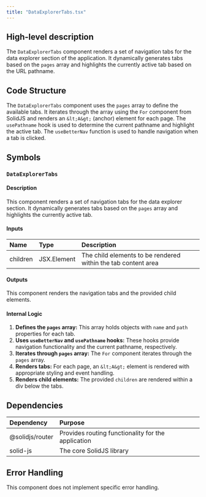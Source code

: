 ```yaml
---
title: "DataExplorerTabs.tsx"
---
```


## High-level description
The `DataExplorerTabs` component renders a set of navigation tabs for the data explorer section of the application. It dynamically generates tabs based on the `pages` array and highlights the currently active tab based on the URL pathname.

## Code Structure
The `DataExplorerTabs` component uses the `pages` array to define the available tabs. It iterates through the array using the `For` component from SolidJS and renders an `&lt;A&gt;` (anchor) element for each page. The `usePathname` hook is used to determine the current pathname and highlight the active tab. The `useBetterNav` function is used to handle navigation when a tab is clicked.

## Symbols
### `DataExplorerTabs`
#### Description
This component renders a set of navigation tabs for the data explorer section. It dynamically generates tabs based on the `pages` array and highlights the currently active tab.

#### Inputs
| Name | Type | Description |
|:-----|:-----|:------------|
| children | JSX.Element | The child elements to be rendered within the tab content area |

#### Outputs
This component renders the navigation tabs and the provided child elements.

#### Internal Logic
1. **Defines the `pages` array:** This array holds objects with `name` and `path` properties for each tab.
2. **Uses `useBetterNav` and `usePathname` hooks:** These hooks provide navigation functionality and the current pathname, respectively.
3. **Iterates through `pages` array:** The `For` component iterates through the `pages` array.
4. **Renders tabs:** For each page, an `&lt;A&gt;` element is rendered with appropriate styling and event handling.
5. **Renders child elements:** The provided `children` are rendered within a div below the tabs.

## Dependencies
| Dependency | Purpose |
|:-----------|:--------|
| @solidjs/router | Provides routing functionality for the application |
| solid-js | The core SolidJS library |

## Error Handling
This component does not implement specific error handling.

